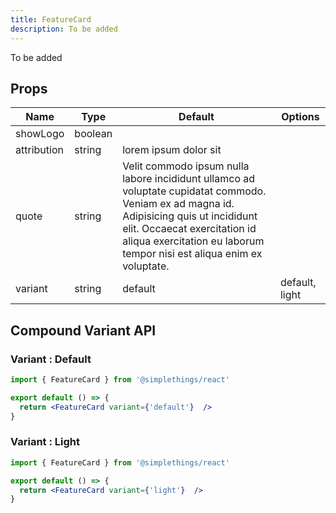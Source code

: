 ```yaml
---
title: FeatureCard
description: To be added
---
```



To be added

## Props

| Name | Type | Default | Options |
| ---- | ---- | ------- | ------- |
| showLogo | boolean |  |  |
| attribution | string | lorem ipsum dolor sit |  |
| quote | string | Velit commodo ipsum nulla labore incididunt ullamco ad voluptate cupidatat commodo. Veniam ex ad magna id. Adipisicing quis ut incididunt elit. Occaecat exercitation id aliqua exercitation eu laborum tempor nisi est aliqua enim ex voluptate. |  |
| variant | string | default | default, light |

## Compound Variant API

### Variant : Default

```jsx live
import { FeatureCard } from '@simplethings/react'

export default () => {
  return <FeatureCard variant={'default'}  />
}

```

### Variant : Light

```jsx live
import { FeatureCard } from '@simplethings/react'

export default () => {
  return <FeatureCard variant={'light'}  />
}

```
